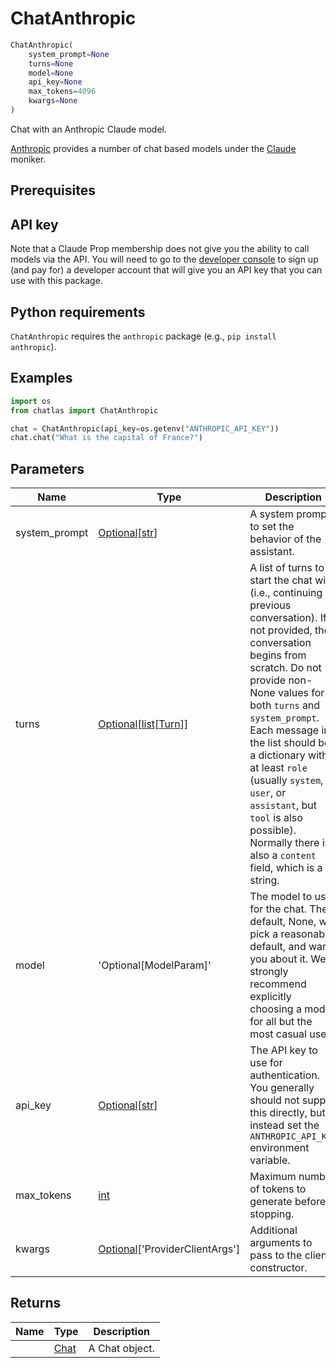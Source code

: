 # ChatAnthropic { #chatlas.ChatAnthropic }

```python
ChatAnthropic(
    system_prompt=None
    turns=None
    model=None
    api_key=None
    max_tokens=4096
    kwargs=None
)
```

Chat with an Anthropic Claude model.

[Anthropic](https://www.anthropic.com) provides a number of chat based
models under the [Claude](https://www.anthropic.com/claude) moniker.

## Prerequisites {.doc-section .doc-section-prerequisites}


::: {.callout-note}
## API key

Note that a Claude Prop membership does not give you the ability to call
models via the API. You will need to go to the [developer
console](https://console.anthropic.com/account/keys) to sign up (and pay
for) a developer account that will give you an API key that you can use with
this package.
:::

::: {.callout-note}
## Python requirements

`ChatAnthropic` requires the `anthropic` package (e.g., `pip install anthropic`).
:::

## Examples {.doc-section .doc-section-examples}

```python
import os
from chatlas import ChatAnthropic

chat = ChatAnthropic(api_key=os.getenv("ANTHROPIC_API_KEY"))
chat.chat("What is the capital of France?")
```

## Parameters {.doc-section .doc-section-parameters}

| Name          | Type                                                                            | Description                                                                                                                                                                                                                                                                                                                                                                                                               | Default   |
|---------------|---------------------------------------------------------------------------------|---------------------------------------------------------------------------------------------------------------------------------------------------------------------------------------------------------------------------------------------------------------------------------------------------------------------------------------------------------------------------------------------------------------------------|-----------|
| system_prompt | [Optional](`typing.Optional`)\[[str](`str`)\]                                   | A system prompt to set the behavior of the assistant.                                                                                                                                                                                                                                                                                                                                                                     | `None`    |
| turns         | [Optional](`typing.Optional`)\[[list](`list`)\[[Turn](`chatlas._turn.Turn`)\]\] | A list of turns to start the chat with (i.e., continuing a previous conversation). If not provided, the conversation begins from scratch. Do not provide non-None values for both `turns` and `system_prompt`. Each message in the list should be a dictionary with at least `role` (usually `system`, `user`, or `assistant`, but `tool` is also possible). Normally there is also a `content` field, which is a string. | `None`    |
| model         | \'Optional\[ModelParam\]\'                                                      | The model to use for the chat. The default, None, will pick a reasonable default, and warn you about it. We strongly recommend explicitly choosing a model for all but the most casual use.                                                                                                                                                                                                                               | `None`    |
| api_key       | [Optional](`typing.Optional`)\[[str](`str`)\]                                   | The API key to use for authentication. You generally should not supply this directly, but instead set the `ANTHROPIC_API_KEY` environment variable.                                                                                                                                                                                                                                                                       | `None`    |
| max_tokens    | [int](`int`)                                                                    | Maximum number of tokens to generate before stopping.                                                                                                                                                                                                                                                                                                                                                                     | `4096`    |
| kwargs        | [Optional](`typing.Optional`)\[\'ProviderClientArgs\'\]                         | Additional arguments to pass to the [](`anthropic.Anthropic()`) client constructor.                                                                                                                                                                                                                                                                                                                                       | `None`    |

## Returns {.doc-section .doc-section-returns}

| Name   | Type                         | Description    |
|--------|------------------------------|----------------|
|        | [Chat](`chatlas._chat.Chat`) | A Chat object. |